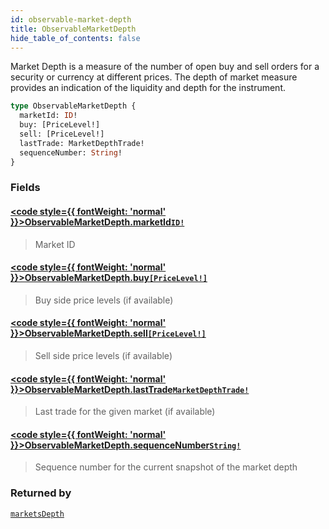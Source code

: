 ```yaml
---
id: observable-market-depth
title: ObservableMarketDepth
hide_table_of_contents: false
---
```








Market Depth is a measure of the number of open buy and sell orders for a security or currency at different prices.
The depth of market measure provides an indication of the liquidity and depth for the instrument.

```graphql
type ObservableMarketDepth {
  marketId: ID!
  buy: [PriceLevel!]
  sell: [PriceLevel!]
  lastTrade: MarketDepthTrade!
  sequenceNumber: String!
}
```


### Fields

#### [<code style={{ fontWeight: 'normal' }}>ObservableMarketDepth.<b>marketId</b></code>](#)<Bullet />[`ID!`](/testnet/api/graphql/scalars/id) <Badge class="secondary" text="non-null"/> <Badge class="secondary" text="scalar"/>
> Market ID
> 

#### [<code style={{ fontWeight: 'normal' }}>ObservableMarketDepth.<b>buy</b></code>](#)<Bullet />[`[PriceLevel!]`](/testnet/api/graphql/objects/price-level) <Badge class="secondary" text="list"/> <Badge class="secondary" text="object"/>
> Buy side price levels (if available)
> 

#### [<code style={{ fontWeight: 'normal' }}>ObservableMarketDepth.<b>sell</b></code>](#)<Bullet />[`[PriceLevel!]`](/testnet/api/graphql/objects/price-level) <Badge class="secondary" text="list"/> <Badge class="secondary" text="object"/>
> Sell side price levels (if available)
> 

#### [<code style={{ fontWeight: 'normal' }}>ObservableMarketDepth.<b>lastTrade</b></code>](#)<Bullet />[`MarketDepthTrade!`](/testnet/api/graphql/objects/market-depth-trade) <Badge class="secondary" text="non-null"/> <Badge class="secondary" text="object"/>
> Last trade for the given market (if available)
> 

#### [<code style={{ fontWeight: 'normal' }}>ObservableMarketDepth.<b>sequenceNumber</b></code>](#)<Bullet />[`String!`](/testnet/api/graphql/scalars/string) <Badge class="secondary" text="non-null"/> <Badge class="secondary" text="scalar"/>
> Sequence number for the current snapshot of the market depth
> 



### Returned by

[`marketsDepth`](/testnet/api/graphql/subscriptions/markets-depth)  <Badge class="secondary" text="subscription"/>



